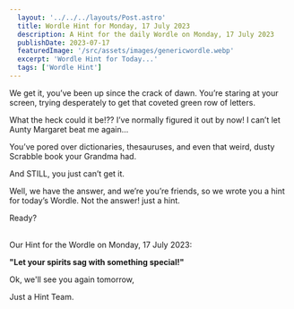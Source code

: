 ```yaml
---
  layout: '../../../layouts/Post.astro'
  title: Wordle Hint for Monday, 17 July 2023
  description: A Hint for the daily Wordle on Monday, 17 July 2023
  publishDate: 2023-07-17
  featuredImage: '/src/assets/images/genericwordle.webp'
  excerpt: 'Wordle Hint for Today...'
  tags: ['Wordle Hint']
---
```


  We get it, you’ve been up since the crack of dawn. You’re staring at your screen, trying desperately to get that coveted green row of letters. 

  What the heck could it be!??
  I’ve normally figured it out by now!
  I can’t let Aunty Margaret beat me again… 

  You’ve pored over dictionaries, thesauruses, and even that weird, dusty Scrabble book your Grandma had.

  And STILL, you just can’t get it. 

  Well, we have the answer, and we’re you’re friends, so we wrote you a hint for today’s Wordle.
  Not the answer! just a hint. 

  Ready?<br /><br />

  Our Hint for the Wordle on Monday, 17 July 2023:

  **"Let your spirits sag with something special!"**

  Ok, we'll see you again tomorrow, 

  Just a Hint Team.
  